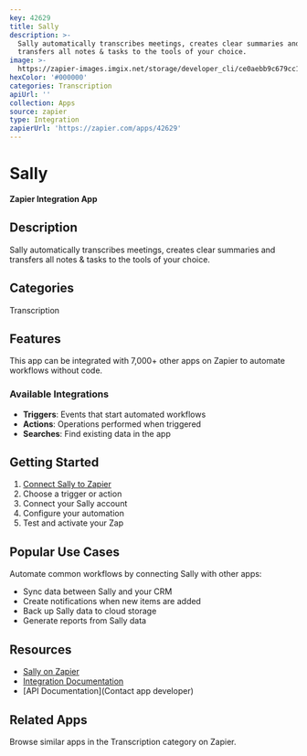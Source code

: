 ```yaml
---
key: 42629
title: Sally
description: >-
  Sally automatically transcribes meetings, creates clear summaries and
  transfers all notes & tasks to the tools of your choice.
image: >-
  https://zapier-images.imgix.net/storage/developer_cli/ce0aebb9c679cc1ed1025d06234edfce.png?auto=format%2Ccompress&ixlib=python-3.0.0&q=50
hexColor: '#000000'
categories: Transcription
apiUrl: ''
collection: Apps
source: zapier
type: Integration
zapierUrl: 'https://zapier.com/apps/42629'
---
```

# Sally

**Zapier Integration App**

## Description

Sally automatically transcribes meetings, creates clear summaries and transfers all notes & tasks to the tools of your choice.

## Categories

Transcription

## Features

This app can be integrated with 7,000+ other apps on Zapier to automate workflows without code.

### Available Integrations

- **Triggers**: Events that start automated workflows
- **Actions**: Operations performed when triggered
- **Searches**: Find existing data in the app

## Getting Started

1. [Connect Sally to Zapier](https://zapier.com/apps/42629)
2. Choose a trigger or action
3. Connect your Sally account
4. Configure your automation
5. Test and activate your Zap

## Popular Use Cases

Automate common workflows by connecting Sally with other apps:

- Sync data between Sally and your CRM
- Create notifications when new items are added
- Back up Sally data to cloud storage
- Generate reports from Sally data

## Resources

- [Sally on Zapier](https://zapier.com/apps/42629)
- [Integration Documentation](https://zapier.com/apps/42629/integrations)
- [API Documentation](Contact app developer)

## Related Apps

Browse similar apps in the Transcription category on Zapier.
